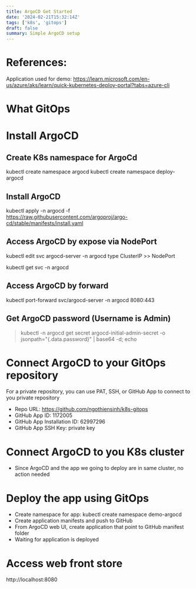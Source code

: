 ---
title: ArgoCD Get Started
date: '2024-02-21T15:32:14Z'
tags: ['k8s', 'gitops']
draft: false
summary: Simple ArgoCD setup
---

# References:
Application used for demo: https://learn.microsoft.com/en-us/azure/aks/learn/quick-kubernetes-deploy-portal?tabs=azure-cli

# What GitOps

# Install ArgoCD

## Create K8s namespace for ArgoCd
kubectl create namespace argocd
kubectl create namespace deploy-argocd

## Install ArgoCD
kubectl apply -n argocd -f https://raw.githubusercontent.com/argoproj/argo-cd/stable/manifests/install.yaml

## Access ArgoCD by expose via NodePort
kubectl edit svc argocd-server -n argocd
type ClusterIP >> NodePort

kubectl get svc -n argocd

## Access ArgoCD by forward
kubectl port-forward svc/argocd-server -n argocd 8080:443

## Get ArgoCD password (Username is Admin)
> kubectl -n argocd get secret argocd-initial-admin-secret -o jsonpath="{.data.password}" | base64 -d; echo

# Connect ArgoCD to your GitOps repository
For a private repository, you can use PAT, SSH, or GitHub App to connect to you private repository
- Repo URL: https://github.com/ngothiensinh/k8s-gitops
- GitHub App ID: 1172005
- GitHub App Installation ID: 62997296
- GitHub App SSH Key: private key

# Connect ArgoCD to you K8s cluster
- Since ArgoCD and the app we going to deploy are in same cluster, no action needed

# Deploy the app using GitOps
- Create namespace for app: kubectl create namespace demo-argocd
- Create application manifests and push to GitHub
- From ArgoCD web UI, create application that point to GitHub manifest folder
- Waiting for application is deployed

# Access web front store
http://localhost:8080